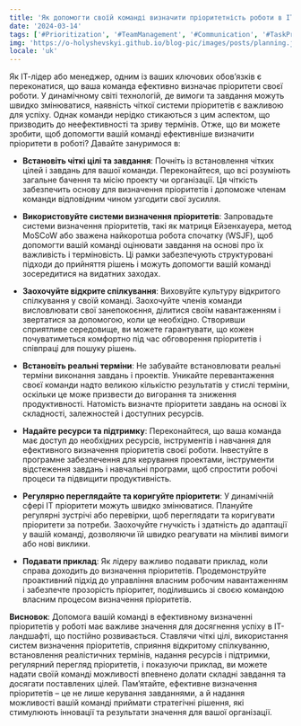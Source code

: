 ```yaml
---
title: 'Як допомогти своїй команді визначити пріоритетність роботи в ІТ'
date: '2024-03-14'
tags: ['#Prioritization', '#TeamManagement', '#Communication', '#TaskPrioritization', '#Leadership']
img: 'https://o-holyshevskyi.github.io/blog-pic/images/posts/planning.jpg'
locale: 'uk'
---
```


Як ІТ-лідер або менеджер, одним із ваших ключових обов’язків є переконатися, що ваша команда ефективно визначає пріоритети своєї роботи.
У динамічному світі технологій, де вимоги та завдання можуть швидко змінюватися, наявність чіткої системи пріоритетів є важливою для успіху.
Однак команди нерідко стикаються з цим аспектом, що призводить до неефективності та зриву термінів.
Отже, що ви можете зробити, щоб допомогти вашій команді ефективніше визначити пріоритети в роботі? Давайте зануримося в:

* **Встановіть чіткі цілі та завдання**:
Почніть із встановлення чітких цілей і завдань для вашої команди. Переконайтеся, що всі розуміють загальне бачення та місію проекту чи організації.
Ця чіткість забезпечить основу для визначення пріоритетів і допоможе членам команди відповідним чином узгодити свої зусилля.

* **Використовуйте системи визначення пріоритетів**:
Запровадьте системи визначення пріоритетів, такі як матриця Ейзенхауера, метод MoSCoW або зважена найкоротша робота спочатку (WSJF), щоб допомогти вашій команді оцінювати завдання на основі
про їх важливість і терміновість.
Ці рамки забезпечують структуровані підходи до прийняття рішень і можуть допомогти вашій команді зосередитися на видатних заходах.

* **Заохочуйте відкрите спілкування**:
Виховуйте культуру відкритого спілкування у своїй команді. Заохочуйте членів команди висловлювати свої занепокоєння, ділитися своїм навантаженням і звертатися за допомогою, коли це необхідно.
Створивши сприятливе середовище, ви можете гарантувати, що кожен почуватиметься комфортно під час обговорення пріоритетів і співпраці для пошуку рішень.

* **Встановіть реальні терміни**:
Не забувайте встановлювати реальні терміни виконання завдань і проектів. Уникайте перевантаження своєї команди надто великою кількістю результатів у стислі терміни, оскільки це
може призвести до вигорання та зниження продуктивності. Натомість визначте пріоритети завдань на основі їх складності, залежностей і доступних ресурсів.

* **Надайте ресурси та підтримку**:
Переконайтеся, що ваша команда має доступ до необхідних ресурсів, інструментів і навчання для ефективного визначення пріоритетів своєї роботи.
Інвестуйте в програмне забезпечення для керування проектами, інструменти відстеження завдань і навчальні програми, щоб спростити робочі процеси та підвищити продуктивність.

* **Регулярно переглядайте та коригуйте пріоритети**:
У динамічній сфері ІТ пріоритети можуть швидко змінюватися. Плануйте регулярні зустрічі або перевірки, щоб переглядати та коригувати пріоритети за потреби.
Заохочуйте гнучкість і здатність до адаптації у вашій команді, дозволяючи їй швидко реагувати на мінливі вимоги або нові виклики.

* **Подавати приклад**:
Як лідеру важливо подавати приклад, коли справа доходить до визначення пріоритетів. Продемонструйте проактивний підхід до управління власним робочим навантаженням і забезпечте прозорість
пріоритет, поділившись зі своєю командою власним процесом визначення пріоритетів.

**Висновок**:
Допомога вашій команді в ефективному визначенні пріоритетів у роботі має важливе значення для досягнення успіху в ІТ-ландшафті, що постійно розвивається. Ставлячи чіткі цілі,
використання систем визначення пріоритетів, сприяння відкритому спілкуванню, встановлення реалістичних термінів, надання ресурсів і підтримки, регулярний перегляд пріоритетів,
і показуючи приклад, ви можете надати своїй команді можливості впевнено долати складні завдання та досягати поставлених цілей.
Пам’ятайте, ефективне визначення пріоритетів – це не лише керування завданнями, а й надання можливості вашій команді приймати стратегічні рішення, які стимулюють інновації та результати
значення для вашої організації.